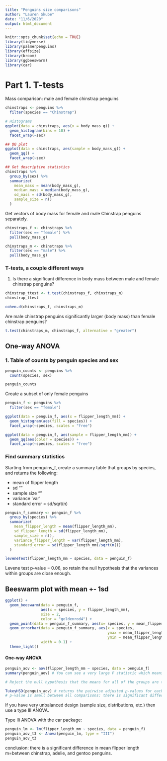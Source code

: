 ```yaml
---
title: "Penguins size comparisons"
author: "Lauren Skube"
date: "11/6/2020"
output: html_document
---
```


```r
knitr::opts_chunk$set(echo = TRUE)
library(tidyverse)
library(palmerpenguins)
library(effsize)
library(broom)
library(ggbeeswarm)
library(car)
```

# Part 1. T-tests 

Mass comparison: male and female chinstrap penguins 

```r
chinstraps <- penguins %>% 
  filter(species == "Chinstrap")

# Histograms 
ggplot(data = chinstraps, aes(x = body_mass_g)) +
  geom_histogram(bins = 10) +
  facet_wrap(~sex)

## QQ plot
ggplot(data = chinstraps, aes(sample = body_mass_g)) + 
  geom_qq() + 
  facet_wrap(~sex)

## Get descriptive statistics 
chinstraps %>% 
  group_by(sex) %>% 
  summarize(
    mean_mass = mean(body_mass_g), 
    median_mass = median(body_mass_g), 
    sd_mass = sd(body_mass_g), 
    sample_size = n()
  )

```


Get vectors of body mass for female and male Chinstrap penguins separately. 

```r
chinstraps_f <- chinstraps %>% 
  filter(sex == "female") %>% 
  pull(body_mass_g)

chinstraps_m <- chinstraps %>% 
  filter(sex == "male") %>% 
  pull(body_mass_g)
```

### T-tests, a couple different ways 

1. Is there a significant difference in body mass between male and female chinstrap penguins? 

```r
chinstrap_ttest <- t.test(chinstraps_f, chinstraps_m)
chinstrap_ttest

cohen.d(chinstraps_f, chinstraps_m)
```
Are male chinstrap penguins significantly larger (body mass) than female chinstrap penguins? 

```r
t.test(chinstraps_m, chinstraps_f, alternative = "greater")
```
## One-way ANOVA 

### 1. Table of counts by penguin species and sex 

```r
penguin_counts <- penguins %>% 
  count(species, sex)

penguin_counts
```

Create a subset of only female penguins 

```r
penguin_f <- penguins %>% 
  filter(sex == "female")

ggplot(data = penguin_f, aes(x = flipper_length_mm)) +
  geom_histogram(aes(fill = species)) + 
  facet_wrap(~species, scales = "free")

ggplot(data = penguin_f, aes(sample = flipper_length_mm)) +
  geom_qq(aes(color = species)) + 
  facet_wrap(~species, scales = "free")
```

### Find summary statistics 

Starting from penguins_f, create a summary table that groups by species, and returns the following: 

- mean of flipper length 
- sd ""
- sample size ""
- variance 'var'
- standard error = sd/sqrt(n)

```r
penguin_f_summary <- penguin_f %>% 
  group_by(species) %>% 
  summarize(
    mean_flipper_length = mean(flipper_length_mm),
    sd_flipper_length = sd(flipper_length_mm), 
    sample_size = n(), 
    variance_flipper_length = var(flipper_length_mm), 
    standard_error = sd(flipper_length_mm)/sqrt(n())
  )

leveneTest(flipper_length_mm ~ species, data = penguin_f)
```
Levene test p-value = 0.06, so retain the null hypothesis that the variances within groups are close enough. 

## Beeswarm plot with mean +- 1sd

```r
ggplot() +
  geom_beeswarm(data = penguin_f, 
                aes(x = species, y = flipper_length_mm),
                size = 2, 
                color = "goldenrod4") +
  geom_point(data = penguin_f_summary, aes(x= species, y = mean_flipper_length, size = 2)) + 
  geom_errorbar(data = penguin_f_summary, aes(x = species,
                                              ymax = mean_flipper_length + sd_flipper_length,
                                              ymin = mean_flipper_length - sd_flipper_length),
                width = 0.1) +
  theme_light()
```


#### One-way ANOVA 

```r
penguin_aov <- aov(flipper_length_mm ~ species, data = penguin_f)
summary(penguin_aov) # You can see a very large F statistic which means variance between groups is very large compared to the variance within groups, reflected in the p-value 

# Reject the null hypothesis that the means for all of the groups are the same (chinstrap, adelie, gentoo)

TukeyHSD(penguin_aov) # returns the pairwise adjusted p-values for each pairwise comparison
# p-value is small between all comparisons: there is significant difference in mean flipper length between all groups 

```

If you have very unbalanced design (sample size, distributions, etc.) then use a type III ANOVA. 

Type IIi ANOVA with the car package: 
```r
penguin_lm <- lm(flipper_length_mm ~ species, data = penguin_f)
penguin_aov_t3 <- Anova(penguin_lm, type = "III")
penguin_aov_t3
```
conclusion: there is a significant difference in mean flipper length m=between chinstrap, adelie, and gentoo penguins.











